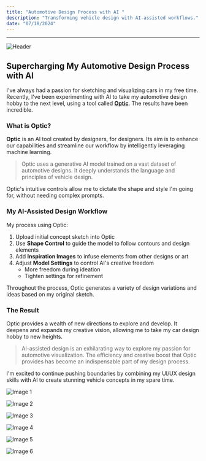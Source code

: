 ```yaml
---
title: "Automotive Design Process with AI "
description: "Transforming vehicle design with AI-assisted workflows."
date: "07/18/2024"
---
```



---

![Header](https://static.wixstatic.com/media/365629_3c41b39586ba43a28cdc5ef50e79892a~mv2.jpg/v1/fill/w_1261,h_499,al_c,q_85,usm_0.66_1.00_0.01,enc_auto/Optic_Board.jpg)

## Supercharging My Automotive Design Process with AI 

I've always had a passion for sketching and visualizing cars in my free time. Recently, I've been experimenting with AI to take my automotive design hobby to the next level, using a tool called [**Optic**](https://optic.com). The results have been incredible.

### What is Optic?

**Optic** is an AI tool created by designers, for designers. Its aim is to enhance our capabilities and streamline our workflow by intelligently leveraging machine learning.

> Optic uses a generative AI model trained on a vast dataset of automotive designs. It deeply understands the language and principles of vehicle design.

Optic's intuitive controls allow me to dictate the shape and style I'm going for, without needing complex prompts. 

### My AI-Assisted Design Workflow

My process using Optic:

1. Upload initial concept sketch into Optic
2. Use **Shape Control** to guide the model to follow contours and design elements
3. Add **Inspiration Images** to infuse elements from other designs or art
4. Adjust **Model Settings** to control AI's creative freedom
   - More freedom during ideation
   - Tighten settings for refinement

Throughout the process, Optic generates a variety of design variations and ideas based on my original sketch.

### The Result 

Optic provides a wealth of new directions to explore and develop. It deepens and expands my creative vision, allowing me to take my car design hobby to new heights.

> AI-assisted design is an exhilarating way to explore my passion for automotive visualization. The efficiency and creative boost that Optic provides has become an indispensable part of my design process.

I'm excited to continue pushing boundaries by combining my UI/UX design skills with AI to create stunning vehicle concepts in my spare time.

![Image 1](https://images.prismic.io/designhawk/ZpocqB5LeNNTxS7y_OP4.png?auto=format,compress)

![Image 2](https://images.prismic.io/designhawk/ZpocqR5LeNNTxS7z_OP5.png?auto=format,compress)

![Image 3](https://images.prismic.io/designhawk/Zpocqh5LeNNTxS70_OP6.png?auto=format,compress)

![Image 4](https://images.prismic.io/designhawk/ZpocrB5LeNNTxS71_OP7.png?auto=format,compress)

![Image 5](https://images.prismic.io/designhawk/ZpocrB5LeNNTxS72_OP8.png?auto=format,compress)

![Image 6](https://images.prismic.io/designhawk/Zpocrh5LeNNTxS73_OP9.png?auto=format,compress)